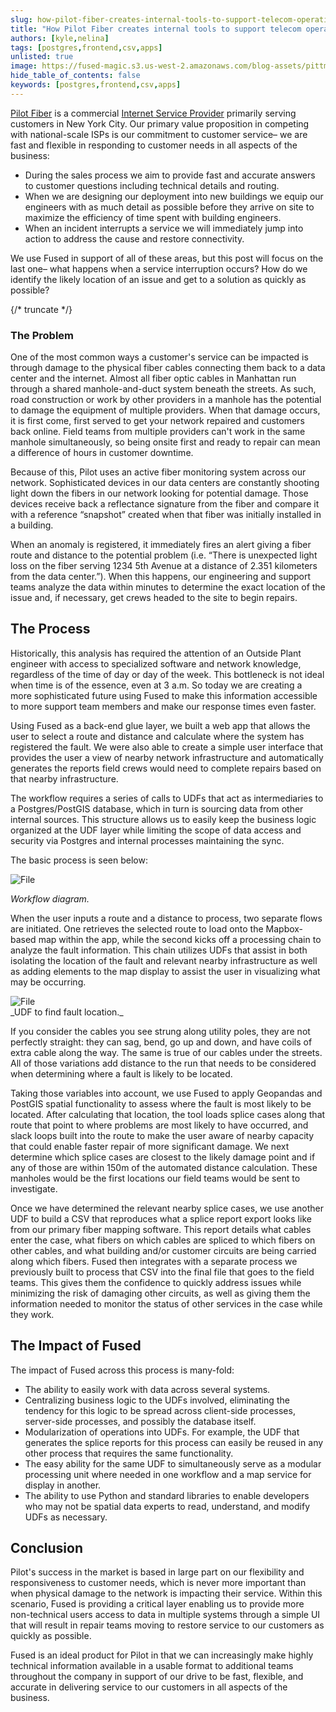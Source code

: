 ```yaml
---
slug: how-pilot-fiber-creates-internal-tools-to-support-telecom-operations
title: "How Pilot Fiber creates internal tools to support telecom operations"
authors: [kyle,nelina]
tags: [postgres,frontend,csv,apps]
unlisted: true
image: https://fused-magic.s3.us-west-2.amazonaws.com/blog-assets/pittman_social.png
hide_table_of_contents: false
keywords: [postgres,frontend,csv,apps]
---
```


[Pilot Fiber](https://www.pilotfiber.com/) is a commercial [Internet Service Provider](https://en.wikipedia.org/wiki/Internet_service_provider) primarily serving customers in New York City. Our primary value proposition in competing with national-scale ISPs is our commitment to customer service– we are fast and flexible in responding to customer needs in all aspects of the business:

- During the sales process we aim to provide fast and accurate answers to customer questions including technical details and routing.
- When we are designing our deployment into new buildings we equip our engineers with as much detail as possible before they arrive on site to maximize the efficiency of time spent with building engineers.
- When an incident interrupts a service we will immediately jump into action to address the cause and restore connectivity.

We use Fused in support of all of these areas, but this post will focus on the last one– what happens when a service interruption occurs? How do we identify the likely location of an issue and get to a solution as quickly as possible?





<ReactPlayer playsinline={true} className="video__player" playing={true} muted={true} controls height="100%" url="https://fused-magic.s3.us-west-2.amazonaws.com/blog-assets/pilotfiber_video.mp4" width="100%" />




{/* truncate */}

### The Problem



One of the most common ways a customer's service can be impacted is through damage to the physical fiber cables connecting them back to a data center and the internet. Almost all fiber optic cables in Manhattan run through a shared manhole-and-duct system beneath the streets. As such, road construction or work by other providers in a manhole has the potential to damage the equipment of multiple providers. When that damage occurs, it is first come, first served to get your network repaired and customers back online. Field teams from multiple providers can't work in the same manhole simultaneously, so being onsite first and ready to repair can mean a difference of hours in customer downtime.

Because of this, Pilot uses an active fiber monitoring system across our network. Sophisticated devices in our data centers are constantly shooting light down the fibers in our network looking for potential damage. Those devices receive back a reflectance signature from the fiber and compare it with a reference “snapshot” created when that fiber was initially installed in a building.

When an anomaly is registered, it immediately fires an alert giving a fiber route and distance to the potential problem (i.e. “There is unexpected light loss on the fiber serving 1234 5th Avenue at a distance of 2.351 kilometers from the data center.”). When this happens, our engineering and support teams analyze the data within minutes to determine the exact location of the issue and, if necessary, get crews headed to the site to begin repairs.



## The Process

Historically, this analysis has required the attention of an Outside Plant engineer with access to specialized software and network knowledge, regardless of the time of day or day of the week. This bottleneck is not ideal when time is of the essence, even at 3 a.m. So today we are creating a more sophisticated future using Fused to make this information accessible to more support team members and make our response times even faster.

Using Fused as a back-end glue layer, we built a web app that allows the user to select a route and distance and calculate where the system has registered the fault. We were also able to create a simple user interface that provides the user a view of nearby network infrastructure and automatically generates the reports field crews would need to complete repairs based on that nearby infrastructure.

The workflow requires a series of calls to UDFs that act as intermediaries to a Postgres/PostGIS database, which in turn is sourcing data from other internal sources. This structure allows us to easily keep the business logic organized at the UDF layer while limiting the scope of data access and security via Postgres and internal processes maintaining the sync.



The basic process is seen below:


<div style={{textAlign: 'center'}}>
<img src={Image1} alt="File" style={{}} />
</div>

_Workflow diagram._


When the user inputs a route and a distance to process, two separate flows are initiated. One retrieves the selected route to load onto the Mapbox-based map within the app, while the second kicks off a processing chain to analyze the fault information. This chain utilizes UDFs that assist in both isolating the location of the fault and relevant nearby infrastructure as well as adding elements to the map display to assist the user in visualizing what may be occurring.





<div style={{textAlign: 'center'}}>
<img src={Image2} alt="File" style={{}} />
</div>
_UDF to find fault location._


If you consider the cables you see strung along utility poles, they are not perfectly straight: they can sag, bend, go up and down, and have coils of extra cable along the way. The same is true of our cables under the streets. All of those variations add distance to the run that needs to be considered when determining where a fault is likely to be located.

Taking those variables into account, we use Fused to apply Geopandas and PostGIS spatial functionality to assess where the fault is most likely to be located. After calculating that location, the tool loads splice cases along that route that point to where problems are most likely to have occurred, and slack loops built into the route to make the user aware of nearby capacity that could enable faster repair of more significant damage. We next determine which splice cases are closest to the likely damage point and if any of those are within 150m of the automated distance calculation. These manholes would be the first locations our field teams would be sent to investigate.

Once we have determined the relevant nearby splice cases, we use another UDF to build a CSV that reproduces what a splice report export looks like from our primary fiber mapping software. This report details what cables enter the case, what fibers on which cables are spliced to which fibers on other cables, and what building and/or customer circuits are being carried along which fibers. Fused then integrates with a separate process we previously built to process that CSV into the final file that goes to the field teams. This gives them the confidence to quickly address issues while minimizing the risk of damaging other circuits, as well as giving them the information needed to monitor the status of other services in the case while they work.




## The Impact of Fused

The impact of Fused across this process is many-fold:
- The ability to easily work with data across several systems.
- Centralizing business logic to the UDFs involved, eliminating the tendency for this logic to be spread across client-side processes, server-side processes, and possibly the database itself.
- Modularization of operations into UDFs. For example, the UDF that generates the splice reports for this process can easily be reused in any other process that requires the same functionality.
- The easy ability for the same UDF to simultaneously serve as a modular processing unit where needed in one workflow and a map service for display in another.
- The ability to use Python and standard libraries to enable developers who may not be spatial data experts to read, understand, and modify UDFs as necessary.


## Conclusion

Pilot's success in the market is based in large part on our flexibility and responsiveness to customer needs, which is never more important than when physical damage to the network is impacting their service. Within this scenario, Fused is providing a critical layer enabling us to provide more non-technical users access to data in multiple systems through a simple UI that will result in repair teams moving to restore service to our customers as quickly as possible.

Fused is an ideal product for Pilot in that we can increasingly make highly technical information available in a usable format to additional teams throughout the company in support of our drive to be fast, flexible, and accurate in delivering service to our customers in all aspects of the business.
